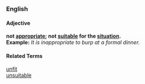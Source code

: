 ===English===
====Adjective====
'''not [[appropriate]]; not [[suitable]] for the [[situation]].'''
<br>
'''Example:''' ''It is inappropriate to burp at a formal dinner.''
====Related Terms====
[[unfit]]
<br>
[[unsuitable]]